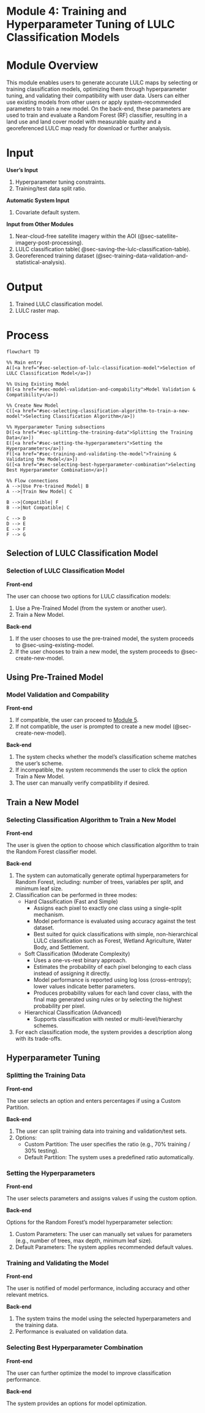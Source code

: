 # Module 4: Training and Hyperparameter Tuning of LULC Classification Models {#sec-module-4}

# Module Overview {.unnumbered}

This module enables users to generate accurate LULC maps by selecting or training classification models, optimizing them through hyperparameter tuning, and validating their compatibility with user data. Users can either use existing models from other users or apply system-recommended parameters to train a new model. On the back-end, these parameters are used to train and evaluate a Random Forest (RF) classifier, resulting in a land use and land cover model with measurable quality and a georeferenced LULC map ready for download or further analysis.

# Input {.unnumbered}

**User's Input**

1.  Hyperparameter tuning constraints.
2.  Training/test data split ratio.

**Automatic System Input**

1.  Covariate default system.

**Input from Other Modules**

1.  Near-cloud-free satellite imagery within the AOI (@sec-satellite-imagery-post-processing).
2.  LULC classification table( @sec-saving-the-lulc-classification-table).
3.  Georeferenced training dataset (@sec-training-data-validation-and-statistical-analysis).

# Output {.unnumbered}

1.  Trained LULC classification model.
2.  LULC raster map.

# Process {.unnumbered}

```mermaid
flowchart TD

%% Main entry
A([<a href="#sec-selection-of-lulc-classification-model">Selection of LULC Classification Model</a>])

%% Using Existing Model
B([<a href="#sec-model-validation-and-compability">Model Validation & Compatibility</a>])

%% Create New Model
C([<a href="#sec-selecting-classification-algorithm-to-train-a-new-model">Selecting Classification Algorithm</a>])

%% Hyperparameter Tuning subsections
D([<a href="#sec-splitting-the-training-data">Splitting the Training Data</a>])
E([<a href="#sec-setting-the-hyperparameters">Setting the Hyperparameters</a>])
F([<a href="#sec-training-and-validating-the-model">Training & Validating the Model</a>])
G([<a href="#sec-selecting-best-hyperparameter-combination">Selecting Best Hyperparameter Combination</a>])

%% Flow connections
A -->|Use Pre-trained Model| B
A -->|Train New Model| C

B -->|Compatible| F
B -->|Not Compatible| C

C --> D
D --> E
E --> F
F --> G
```

## Selection of LULC Classification Model

### Selection of LULC Classification Model {#sec-selection-of-lulc-classification-model}

**Front-end**

The user can choose two options for LULC classification models:

1.  Use a Pre-Trained Model (from the system or another user).  
2.  Train a New Model.  

**Back-end**

1.  If the user chooses to use the pre-trained model, the system proceeds to @sec-using-existing-model.  
2.  If the user chooses to train a new model, the system proceeds to @sec-create-new-model.  

## Using Pre-Trained Model

### Model Validation and Compability {#sec-model-validation-and-compability}

**Front-end**

1.  If compatible, the user can proceed to [Module 5](@sec-module-5).  
2.  If not compatible, the user is prompted to create a new model (@sec-create-new-model).  

**Back-end**

1.  The system checks whether the model’s classification scheme matches the user’s scheme.
2.  If incompatible, the system recommends the user to click the option Train a New Model.
3.  The user can manually verify compatibility if desired.

## Train a New Model {#sec-create-new-model}

### Selecting Classification Algorithm to Train a New Model {#sec-selecting-classification-algorithm-to-train-a-new-model}

**Front-end**

The user is given the option to choose which classification algorithm to train the Random Forest classifier model.  

**Back-end**

1.  The system can automatically generate optimal hyperparameters for Random Forest, including: number of trees, variables per split, and minimum leaf size.  
2.  Classification can be performed in three modes:  
    -   Hard Classification (Fast and Simple)  
        -   Assigns each pixel to exactly one class using a single-split mechanism.  
        -   Model performance is evaluated using accuracy against the test dataset.  
        -   Best suited for quick classifications with simple, non-hierarchical LULC classification such as Forest, Wetland Agriculture, Water Body, and Settlement.  
    -   Soft Classification (Moderate Complexity)  
        -   Uses a one-vs-rest binary approach.  
        -   Estimates the probability of each pixel belonging to each class instead of assigning it directly.  
        -   Model performance is reported using log loss (cross-entropy); lower values indicate better parameters.  
        -   Produces probability values for each land cover class, with the final map generated using rules or by selecting the highest probability per pixel.  
    -   Hierarchical Classification (Advanced)  
        -   Supports classification with nested or multi-level/hierarchy schemes.  
3.  For each classification mode, the system provides a description along with its trade-offs.  

## Hyperparameter Tuning

### Splitting the Training Data {#sec-splitting-the-training-data}

**Front-end**

The user selects an option and enters percentages if using a Custom Partition.  

**Back-end**

1.  The user can split training data into training and validation/test sets.  
2.  Options:  
    -   Custom Partition: The user specifies the ratio (e.g., 70% training / 30% testing).  
    -   Default Partition: The system uses a predefined ratio automatically.  

### Setting the Hyperparameters

**Front-end**

The user selects parameters and assigns values if using the custom option.  

**Back-end**

Options for the Random Forest’s model hyperparameter selection:

1.  Custom Parameters: The user can manually set values for parameters (e.g., number of trees, max depth, minimum leaf size).  
2.  Default Parameters: The system applies recommended default values.  

### Training and Validating the Model {#sec-training-and-validating-the-model}

**Front-end**

The user is notified of model performance, including accuracy and other relevant metrics.  

**Back-end**

1.  The system trains the model using the selected hyperparameters and the training data.  
2.  Performance is evaluated on validation data.  

### Selecting Best Hyperparameter Combination {#sec-selecting-best-hyperparameter-combination}

**Front-end**

The user can further optimize the model to improve classification performance.  

**Back-end**

The system provides an options for model optimization.
